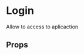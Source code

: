 


<Meta
  title='Components|Pages/Login'
  component={Login}
/>

# Login
Allow to access to aplicaction

<Preview className='preview-flex1'>
  <ProviderMock>
    <MemoryRouter>
      <Login />
    </MemoryRouter>
  </ProviderMock>
</Preview>

## Props
<Props of={Login} />
